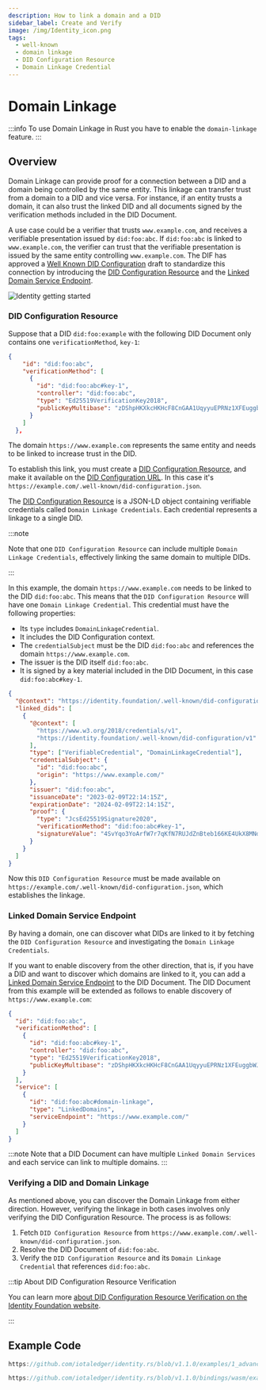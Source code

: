 ```yaml
---
description: How to link a domain and a DID
sidebar_label: Create and Verify
image: /img/Identity_icon.png
tags:
  - well-known
  - domain linkage
  - DID Configuration Resource
  - Domain Linkage Credential
---
```



# Domain Linkage

:::info
To use Domain Linkage in Rust you have to enable the `domain-linkage` feature.
:::

## Overview

Domain Linkage can provide proof for a connection between a DID and a domain being controlled by the same entity.
This linkage can transfer trust from a domain to a DID and vice versa.
For instance, if an entity trusts a domain, it can also trust the linked DID and all documents signed by
the verification methods included in the DID Document.

A use case could be a verifier that trusts `www.example.com`, and receives a verifiable presentation issued by `did:foo:abc`.
If `did:foo:abc` is linked to `www.example.com`, the verifier can trust that the verifiable presentation is issued by
the same entity controlling `www.example.com`.
The DIF has approved a [Well Known DID Configuration](https://identity.foundation/.well-known/resources/did-configuration/) draft to standardize this connection by introducing
the [DID Configuration Resource](https://identity.foundation/.well-known/resources/did-configuration/#did-configuration-resource) and the [Linked Domain Service Endpoint](https://identity.foundation/.well-known/resources/did-configuration/#linked-domain-service-endpoint).

![Identity getting started](/img/domain-linkage-diagram.png)

### DID Configuration Resource

Suppose that a DID `did:foo:example` with the following DID Document only contains one `verificationMethod`,  `key-1`:

```json {5}
{
    "id": "did:foo:abc",
    "verificationMethod": [
      {
        "id": "did:foo:abc#key-1",
        "controller": "did:foo:abc",
        "type": "Ed25519VerificationKey2018",
        "publicKeyMultibase": "zDShpHKXkcHKHcF8CnGAA1UqyyuEPRNz1XFEuggbWJQSq"
      }
    ]
  },
```

The domain `https://www.example.com` represents the same entity and needs to be linked to increase trust in the DID.

To establish this link, you must create a [DID Configuration Resource](https://identity.foundation/.well-known/resources/did-configuration/#did-configuration-resource),
and make it available on the [DID Configuration URL](https://identity.foundation/.well-known/resources/did-configuration/#did-configuration-uri).
In this case it's `https://example.com/.well-known/did-configuration.json`.

The [DID Configuration Resource](https://identity.foundation/.well-known/resources/did-configuration/#did-configuration-resource) is a JSON-LD object containing verifiable credentials called `Domain Linkage Credentials`.
Each credential represents a linkage to a single DID.

:::note

Note that one `DID Configuration Resource` can include multiple `Domain Linkage Credentials`,
effectively linking the same domain to multiple DIDs.

:::

In this example, the domain `https://www.example.com` needs to be linked to the DID `did:foo:abc`.
This means that the `DID Configuration Resource` will have one `Domain Linkage Credential`.
This credential must have the following properties:

- Its `type` includes `DomainLinkageCredential`.
- It includes the DID Configuration context.
- The `credentialSubject` must be the DID `did:foo:abc` and references the domain `https://www.example.com`.
- The issuer is the DID itself `did:foo:abc`.
- It is signed by a key material included in the DID Document, in this case `did:foo:abc#key-1`.

```json
{
  "@context": "https://identity.foundation/.well-known/did-configuration/v1",
  "linked_dids": [
    {
      "@context": [
        "https://www.w3.org/2018/credentials/v1",
        "https://identity.foundation/.well-known/did-configuration/v1"
      ],
      "type": ["VerifiableCredential", "DomainLinkageCredential"],
      "credentialSubject": {
        "id": "did:foo:abc",
        "origin": "https://www.example.com/"
      },
      "issuer": "did:foo:abc",
      "issuanceDate": "2023-02-09T22:14:15Z",
      "expirationDate": "2024-02-09T22:14:15Z",
      "proof": {
        "type": "JcsEd25519Signature2020",
        "verificationMethod": "did:foo:abc#key-1",
        "signatureValue": "4SvYqo3YoArfW7r7qKfN7RUJdZnBteb166KE4UkX8MNdbp5UW6YbykneAzvjyRmf5EVQ9bnP9cS5sbEPUn2uaAcB"
      }
    }
  ]
}
```

Now this `DID Configuration Resource` must be made available on `https://example.com/.well-known/did-configuration.json`,
which establishes the linkage.

### Linked Domain Service Endpoint

By having a domain, one can discover what DIDs are linked to it by fetching the `DID Configuration Resource` and
investigating the `Domain Linkage Credentials`.

If you want to enable discovery from the other direction, that is, if you have a DID and want to discover which
domains are linked to it, you can add a [Linked Domain Service Endpoint](https://identity.foundation/.well-known/resources/did-configuration/#linked-domain-service-endpoint) to the DID Document.
The DID Document from this example will be extended as follows to enable discovery of `https://www.example.com`:

```json {11-17}
{
  "id": "did:foo:abc",
  "verificationMethod": [
    {
      "id": "did:foo:abc#key-1",
      "controller": "did:foo:abc",
      "type": "Ed25519VerificationKey2018",
      "publicKeyMultibase": "zDShpHKXkcHKHcF8CnGAA1UqyyuEPRNz1XFEuggbWJQSq"
    }
  ],
  "service": [
    {
      "id": "did:foo:abc#domain-linkage",
      "type": "LinkedDomains",
      "serviceEndpoint": "https://www.example.com/"
    }
  ]
}
```

:::note
Note that a DID Document can have multiple `Linked Domain Services` and each service can link to multiple domains.
:::

### Verifying a DID and Domain Linkage

As mentioned above, you can discover the Domain Linkage from either direction.
However, verifying the linkage in both cases involves only verifying the DID Configuration Resource.
The process is as follows:

1. Fetch `DID Configuration Resource` from `https://www.example.com/.well-known/did-configuration.json`.
2. Resolve the DID Document of `did:foo:abc`.
3. Verify the `DID Configuration Resource` and its `Domain Linkage Credential` that references `did:foo:abc`.


:::tip About DID Configuration Resource Verification

You can learn more
[about DID Configuration Resource Verification on the Identity Foundation website](https://identity.foundation/.well-known/resources/did-configuration/#did-configuration-resource-verification).

:::

## Example Code

<Tabs groupId="language" queryString>
<TabItem value="rust" label="Rust">

```rust reference
https://github.com/iotaledger/identity.rs/blob/v1.1.0/examples/1_advanced/6_domain_linkage.rs
```

</TabItem>
<TabItem value="typescript-node" label="Typescript (Node.js)">

```ts reference
https://github.com/iotaledger/identity.rs/blob/v1.1.0/bindings/wasm/examples/src/1_advanced/5_domain_linkage.ts
```

</TabItem>
</Tabs>
